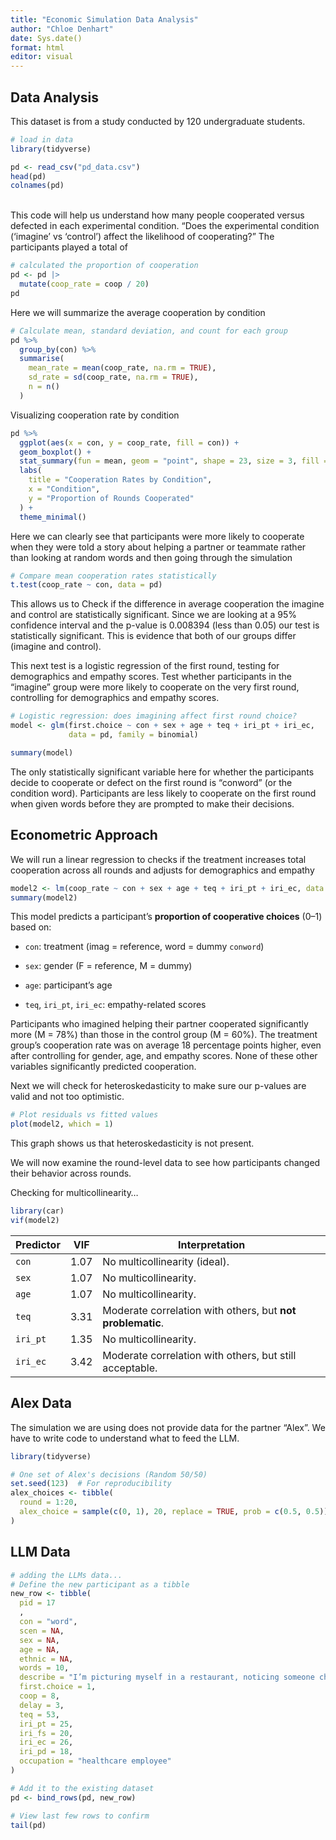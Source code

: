 ```yaml
---
title: "Economic Simulation Data Analysis"
author: "Chloe Denhart"
date: Sys.date()
format: html
editor: visual
---
```


## Data Analysis

This dataset is from a study conducted by 120 undergraduate students.

```r
# load in data
library(tidyverse)

pd <- read_csv("pd_data.csv")
head(pd)
colnames(pd)
```

\
This code will help us understand how many people cooperated versus defected in each experimental condition. "Does the experimental condition ('imagine' vs 'control') affect the likelihood of cooperating?" The participants played a total of

```r
# calculated the proportion of cooperation
pd <- pd |>
  mutate(coop_rate = coop / 20)
pd
```

Here we will summarize the average cooperation by condition

```r
# Calculate mean, standard deviation, and count for each group
pd %>%
  group_by(con) %>%
  summarise(
    mean_rate = mean(coop_rate, na.rm = TRUE),
    sd_rate = sd(coop_rate, na.rm = TRUE),
    n = n()
  )

```

Visualizing cooperation rate by condition

```r
pd %>%
  ggplot(aes(x = con, y = coop_rate, fill = con)) +
  geom_boxplot() +
  stat_summary(fun = mean, geom = "point", shape = 23, size = 3, fill = "yellow") +
  labs(
    title = "Cooperation Rates by Condition",
    x = "Condition",
    y = "Proportion of Rounds Cooperated"
  ) +
  theme_minimal()

```

Here we can clearly see that participants were more likely to cooperate when they were told a story about helping a partner or teammate rather than looking at random words and then going through the simulation

```r
# Compare mean cooperation rates statistically
t.test(coop_rate ~ con, data = pd)

```

This allows us to Check if the difference in average cooperation the imagine and control are statistically significant. Since we are looking at a 95% confidence interval and the p-value is 0.008394 (less than 0.05) our test is statistically significant. This is evidence that both of our groups differ (imagine and control).

This next test is a logistic regression of the first round, testing for demographics and empathy scores. Test whether participants in the “imagine” group were more likely to cooperate on the very first round, controlling for demographics and empathy scores.

```r
# Logistic regression: does imagining affect first round choice?
model <- glm(first.choice ~ con + sex + age + teq + iri_pt + iri_ec,
             data = pd, family = binomial)

summary(model)

```

The only statistically significant variable here for whether the participants decide to cooperate or defect on the first round is "conword" (or the condition word). Participants are less likely to cooperate on the first round when given words before they are prompted to make their decisions.

## Econometric Approach

We will run a linear regression to checks if the treatment increases total cooperation across all rounds and adjusts for demographics and empathy

```r
model2 <- lm(coop_rate ~ con + sex + age + teq + iri_pt + iri_ec, data = pd)
summary(model2)

```

This model predicts a participant’s **proportion of cooperative choices** (0–1) based on:

-   `con`: treatment (imag = reference, word = dummy `conword`)

-   `sex`: gender (F = reference, M = dummy)

-   `age`: participant’s age

-   `teq`, `iri_pt`, `iri_ec`: empathy-related scores

Participants who imagined helping their partner cooperated significantly more (M = 78%) than those in the control group (M = 60%). The treatment group’s cooperation rate was on average 18 percentage points higher, even after controlling for gender, age, and empathy scores. None of these other variables significantly predicted cooperation.

Next we will check for heteroskedasticity to make sure our p-values are valid and not too optimistic.

```r
# Plot residuals vs fitted values
plot(model2, which = 1)

```

This graph shows us that heteroskedasticity is not present.

We will now examine the round-level data to see how participants changed their behavior across rounds.

Checking for multicollinearity...

```r
library(car)
vif(model2)

```

| Predictor | VIF  | Interpretation                                             |
|-----------|------|------------------------------------------------------------|
| `con`     | 1.07 | No multicollinearity (ideal).                              |
| `sex`     | 1.07 | No multicollinearity.                                      |
| `age`     | 1.07 | No multicollinearity.                                      |
| `teq`     | 3.31 | Moderate correlation with others, but **not problematic**. |
| `iri_pt`  | 1.35 | No multicollinearity.                                      |
| `iri_ec`  | 3.42 | Moderate correlation with others, but still acceptable.    |

## Alex Data
The simulation we are using does not provide data for the partner "Alex". We have to write code to understand what to feed the LLM.

```r
library(tidyverse)

# One set of Alex's decisions (Random 50/50)
set.seed(123)  # For reproducibility
alex_choices <- tibble(
  round = 1:20,
  alex_choice = sample(c(0, 1), 20, replace = TRUE, prob = c(0.5, 0.5))
)

```


## LLM Data

```r
# adding the LLMs data...
# Define the new participant as a tibble
new_row <- tibble(
  pid = 17
  ,
  con = "word",
  scen = NA,
  sex = NA,
  age = NA,
  ethnic = NA,
  words = 10,
  describe = "I’m picturing myself in a restaurant, noticing someone choking on their food. As a healthcare worker, I quickly step in, calmly perform the Heimlich maneuver, and help them breathe again. ",
  first.choice = 1,
  coop = 8,
  delay = 3,
  teq = 53,
  iri_pt = 25,
  iri_fs = 20,
  iri_ec = 26,
  iri_pd = 18,
  occupation = "healthcare employee"
)

# Add it to the existing dataset
pd <- bind_rows(pd, new_row)

# View last few rows to confirm
tail(pd)
```



